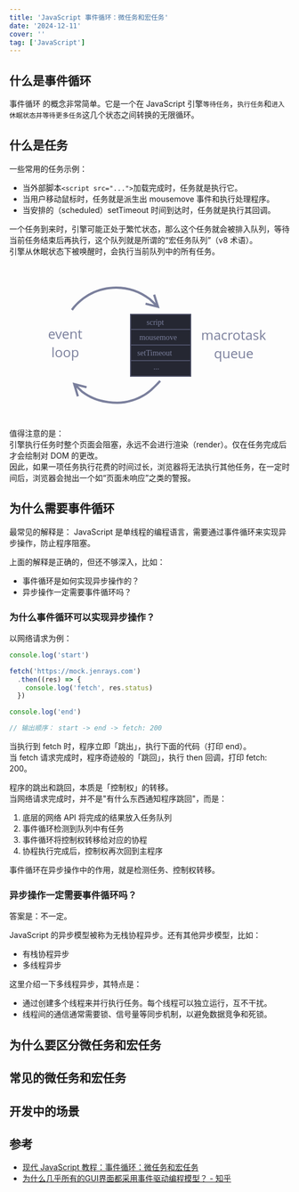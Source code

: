 ```yaml
---
title: 'JavaScript 事件循环：微任务和宏任务'
date: '2024-12-11'
cover: ''
tag: ['JavaScript']
---
```


## 什么是事件循环
事件循环 的概念非常简单。它是一个在 JavaScript 引擎`等待任务`，`执行任务`和`进入休眠状态并等待更多任务`这几个状态之间转换的无限循环。  

## 什么是任务
一些常用的任务示例： 
- 当外部脚本`<script src="...">`加载完成时，任务就是执行它。  
- 当用户移动鼠标时，任务就是派生出 mousemove 事件和执行处理程序。  
- 当安排的（scheduled）setTimeout 时间到达时，任务就是执行其回调。  

一个任务到来时，引擎可能正处于繁忙状态，那么这个任务就会被排入队列，等待当前任务结束后再执行，这个队列就是所谓的“宏任务队列”（v8 术语）。  
引擎从休眠状态下被唤醒时，会执行当前队列中的所有任务。  

<svg xmlns="http://www.w3.org/2000/svg" width="479" height="279" viewBox="0 0 479 279"><defs><style>@import url(https://fonts.googleapis.com/css?family=Open+Sans:bold,italic,bolditalic%7CPT+Mono);@font-face{font-family:'PT Mono';font-weight:700;font-style:normal;src:local('PT MonoBold'),url(/font/PTMonoBold.woff2) format('woff2'),url(/font/PTMonoBold.woff) format('woff'),url(/font/PTMonoBold.ttf) format('truetype')}</style></defs><g id="promise" fill="none" fill-rule="evenodd" stroke="none" stroke-width="1"><g id="eventLoop.svg"><path id="Rectangle-1-Copy-5" fill="#252732" stroke="#4b4e65" stroke-width="2" d="M218 173h108v28H218z"/><text id="..." fill="#7a7f9c" font-family="PTMono-Regular, PT Mono" font-size="14" font-weight="normal"><tspan x="258.9" y="189">...</tspan></text><path id="Rectangle-1-Copy-6" fill="#252732" stroke="#4b4e65" stroke-width="2" d="M218 90h108v28H218z"/><path id="Rectangle-1-Copy-8" fill="#252732" stroke="#4b4e65" stroke-width="2" d="M218 117h108v28H218z"/><text id="mousemove" fill="#7a7f9c" font-family="PTMono-Regular, PT Mono" font-size="14" font-weight="normal"><tspan x="233.7" y="136">mousemove</tspan></text><path id="Rectangle-1-Copy-9" fill="#252732" stroke="#4b4e65" stroke-width="2" d="M218 145h108v28H218z"/><text id="script" fill="#7a7f9c" font-family="PTMono-Regular, PT Mono" font-size="14" font-weight="normal"><tspan x="246.8" y="109">script</tspan></text><text id="event-loop" fill="#7a7f9c" font-family="OpenSans-Regular, Open Sans" font-size="24" font-weight="normal"><tspan x="69.422" y="134">event</tspan> <tspan x="75.615" y="167">loop</tspan></text><text id="macrotask-queue" fill="#7a7f9c" font-family="OpenSans-Regular, Open Sans" font-size="24" font-weight="normal"><tspan x="344.871" y="136">macrotask</tspan> <tspan x="367.951" y="169">queue</tspan></text><path id="Path" fill="#7a7f9c" fill-rule="nonzero" d="M192 40c22.467 0 43.818 7.359 61.285 20.712l.622.479.143.122 8.961 8.422-4.584-14.61 3.817-1.197 6.869 21.895 1.064 3.392-3.452-.852-22.278-5.5.959-3.883 14.864 3.669-8.886-8.352-.55-.424c-16.564-12.656-36.757-19.698-58.036-19.87L192 44c-30.748 0-59.095 14.403-77.315 38.412l-.549.73-3.208-2.387C129.87 55.303 159.664 40 192 40z"/><path id="Path-Copy-2" fill="#7a7f9c" fill-rule="nonzero" d="M269.882 208.148l2.823 2.834-.366.365a533.245 533.245 0 00-3.982 4.033l-.333.34c-9.922 10.12-14.79 14.544-22.017 19.272-15.185 9.934-34.01 15.688-51.594 15.688-25.222 0-47.144-6.827-64.077-19.673l-.589-.45-.089-.07-.08-.078-8.854-8.581 4.36 14.68-3.835 1.138-6.532-21.998-1.012-3.409 3.439.906 22.19 5.841-1.018 3.868-14.808-3.898 8.766 8.497.488.374c16.02 12.15 36.782 18.698 60.792 18.85l.859.003c16.796 0 34.862-5.522 49.404-15.035 6.911-4.521 11.624-8.806 21.35-18.725l.334-.34a633.126 633.126 0 013.46-3.511l.736-.736.185-.185z"/><text id="setTimeout" fill="#7a7f9c" font-family="PTMono-Regular, PT Mono" font-size="14" font-weight="normal"><tspan x="230" y="164">setTimeout</tspan></text></g></g></svg>

值得注意的是：  
引擎执行任务时整个页面会阻塞，永远不会进行渲染（render）。仅在任务完成后才会绘制对 DOM 的更改。  
因此，如果一项任务执行花费的时间过长，浏览器将无法执行其他任务，在一定时间后，浏览器会抛出一个如“页面未响应”之类的警报。  

## 为什么需要事件循环
最常见的解释是：
JavaScript 是单线程的编程语言，需要通过事件循环来实现异步操作，防止程序阻塞。  

上面的解释是正确的，但还不够深入，比如：
- 事件循环是如何实现异步操作的？  
- 异步操作一定需要事件循环吗？  

### 为什么事件循环可以实现异步操作？
以网络请求为例：
```js
console.log('start')

fetch('https://mock.jenrays.com')
  .then((res) => {
    console.log('fetch', res.status)
  })

console.log('end')

// 输出顺序： start -> end -> fetch: 200
```
当执行到 fetch 时，程序立即「跳出」，执行下面的代码（打印 end）。  
当 fetch 请求完成时，程序奇迹般的「跳回」，执行 then 回调，打印 fetch: 200。  

程序的跳出和跳回，本质是「控制权」的转移。  
当网络请求完成时，并不是"有什么东西通知程序跳回"，而是：  
1. 底层的网络 API 将完成的结果放入任务队列
2. 事件循环检测到队列中有任务
3. 事件循环将控制权转移给对应的协程
4. 协程执行完成后，控制权再次回到主程序

事件循环在异步操作中的作用，就是检测任务、控制权转移。  

### 异步操作一定需要事件循环吗？
答案是：不一定。  

JavaScript 的异步模型被称为无栈协程异步。还有其他异步模型，比如：
- 有栈协程异步
- 多线程异步

这里介绍一下多线程异步，其特点是：
- 通过创建多个线程来并行执行任务。每个线程可以独立运行，互不干扰。
- 线程间的通信通常需要锁、信号量等同步机制，以避免数据竞争和死锁。

## 为什么要区分微任务和宏任务

## 常见的微任务和宏任务

## 开发中的场景

## 参考
- [现代 JavaScript 教程：事件循环：微任务和宏任务](https://zh.javascript.info/event-loop)
- [为什么几乎所有的GUI界面都采用事件驱动编程模型？ - 知乎](https://www.zhihu.com/question/26805116/answer/34124946)